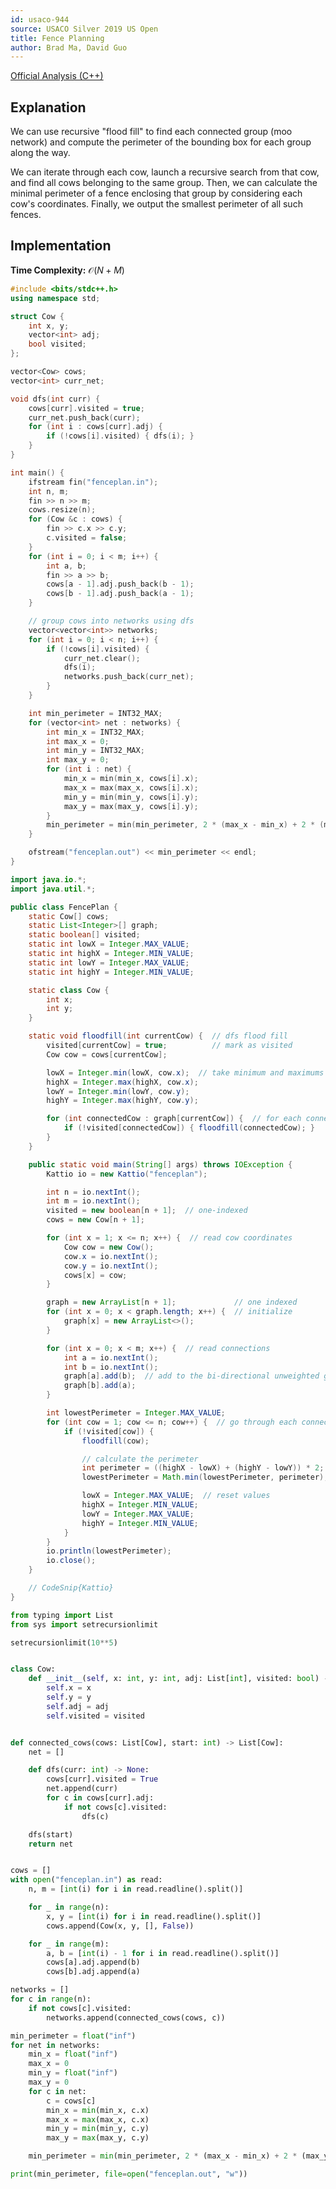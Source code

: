 ```yaml
---
id: usaco-944
source: USACO Silver 2019 US Open
title: Fence Planning
author: Brad Ma, David Guo
---
```


[Official Analysis (C++)](http://www.usaco.org/current/data/sol_fenceplan_silver_open19.html)

## Explanation

We can use recursive "flood fill" to find each connected group (moo network) and compute the perimeter of the bounding box for each group along the way.

We can iterate through each cow, launch a recursive search from that cow, and find all cows belonging to the same group. Then, we can calculate the minimal perimeter of a fence enclosing that group by considering each cow's coordinates. Finally, we output the smallest perimeter of all such fences.

## Implementation
**Time Complexity:** $\mathcal{O}(N + M)$

<LanguageSection>
<CPPSection>

```cpp
#include <bits/stdc++.h>
using namespace std;

struct Cow {
	int x, y;
	vector<int> adj;
	bool visited;
};

vector<Cow> cows;
vector<int> curr_net;

void dfs(int curr) {
	cows[curr].visited = true;
	curr_net.push_back(curr);
	for (int i : cows[curr].adj) {
		if (!cows[i].visited) { dfs(i); }
	}
}

int main() {
	ifstream fin("fenceplan.in");
	int n, m;
	fin >> n >> m;
	cows.resize(n);
	for (Cow &c : cows) {
		fin >> c.x >> c.y;
		c.visited = false;
	}
	for (int i = 0; i < m; i++) {
		int a, b;
		fin >> a >> b;
		cows[a - 1].adj.push_back(b - 1);
		cows[b - 1].adj.push_back(a - 1);
	}

	// group cows into networks using dfs
	vector<vector<int>> networks;
	for (int i = 0; i < n; i++) {
		if (!cows[i].visited) {
			curr_net.clear();
			dfs(i);
			networks.push_back(curr_net);
		}
	}

	int min_perimeter = INT32_MAX;
	for (vector<int> net : networks) {
		int min_x = INT32_MAX;
		int max_x = 0;
		int min_y = INT32_MAX;
		int max_y = 0;
		for (int i : net) {
			min_x = min(min_x, cows[i].x);
			max_x = max(max_x, cows[i].x);
			min_y = min(min_y, cows[i].y);
			max_y = max(max_y, cows[i].y);
		}
		min_perimeter = min(min_perimeter, 2 * (max_x - min_x) + 2 * (max_y - min_y));
	}

	ofstream("fenceplan.out") << min_perimeter << endl;
}
```

</CPPSection>
<JavaSection>

```java
import java.io.*;
import java.util.*;

public class FencePlan {
	static Cow[] cows;
	static List<Integer>[] graph;
	static boolean[] visited;
	static int lowX = Integer.MAX_VALUE;
	static int highX = Integer.MIN_VALUE;
	static int lowY = Integer.MAX_VALUE;
	static int highY = Integer.MIN_VALUE;

	static class Cow {
		int x;
		int y;
	}

	static void floodfill(int currentCow) {  // dfs flood fill
		visited[currentCow] = true;          // mark as visited
		Cow cow = cows[currentCow];

		lowX = Integer.min(lowX, cow.x);  // take minimum and maximums
		highX = Integer.max(highX, cow.x);
		lowY = Integer.min(lowY, cow.y);
		highY = Integer.max(highY, cow.y);

		for (int connectedCow : graph[currentCow]) {  // for each connected cow
			if (!visited[connectedCow]) { floodfill(connectedCow); }
		}
	}

	public static void main(String[] args) throws IOException {
		Kattio io = new Kattio("fenceplan");

		int n = io.nextInt();
		int m = io.nextInt();
		visited = new boolean[n + 1];  // one-indexed
		cows = new Cow[n + 1];

		for (int x = 1; x <= n; x++) {  // read cow coordinates
			Cow cow = new Cow();
			cow.x = io.nextInt();
			cow.y = io.nextInt();
			cows[x] = cow;
		}

		graph = new ArrayList[n + 1];             // one indexed
		for (int x = 0; x < graph.length; x++) {  // initialize
			graph[x] = new ArrayList<>();
		}

		for (int x = 0; x < m; x++) {  // read connections
			int a = io.nextInt();
			int b = io.nextInt();
			graph[a].add(b);  // add to the bi-directional unweighted graph
			graph[b].add(a);
		}

		int lowestPerimeter = Integer.MAX_VALUE;
		for (int cow = 1; cow <= n; cow++) {  // go through each connected component
			if (!visited[cow]) {
				floodfill(cow);

				// calculate the perimeter
				int perimeter = ((highX - lowX) + (highY - lowY)) * 2;
				lowestPerimeter = Math.min(lowestPerimeter, perimeter);  // track lowest

				lowX = Integer.MAX_VALUE;  // reset values
				highX = Integer.MIN_VALUE;
				lowY = Integer.MAX_VALUE;
				highY = Integer.MIN_VALUE;
			}
		}
		io.println(lowestPerimeter);
		io.close();
	}

	// CodeSnip{Kattio}
}
```

</JavaSection>
<PySection>

```py
from typing import List
from sys import setrecursionlimit

setrecursionlimit(10**5)


class Cow:
	def __init__(self, x: int, y: int, adj: List[int], visited: bool) -> None:
		self.x = x
		self.y = y
		self.adj = adj
		self.visited = visited


def connected_cows(cows: List[Cow], start: int) -> List[Cow]:
	net = []

	def dfs(curr: int) -> None:
		cows[curr].visited = True
		net.append(curr)
		for c in cows[curr].adj:
			if not cows[c].visited:
				dfs(c)

	dfs(start)
	return net


cows = []
with open("fenceplan.in") as read:
	n, m = [int(i) for i in read.readline().split()]

	for _ in range(n):
		x, y = [int(i) for i in read.readline().split()]
		cows.append(Cow(x, y, [], False))

	for _ in range(m):
		a, b = [int(i) - 1 for i in read.readline().split()]
		cows[a].adj.append(b)
		cows[b].adj.append(a)

networks = []
for c in range(n):
	if not cows[c].visited:
		networks.append(connected_cows(cows, c))

min_perimeter = float("inf")
for net in networks:
	min_x = float("inf")
	max_x = 0
	min_y = float("inf")
	max_y = 0
	for c in net:
		c = cows[c]
		min_x = min(min_x, c.x)
		max_x = max(max_x, c.x)
		min_y = min(min_y, c.y)
		max_y = max(max_y, c.y)

	min_perimeter = min(min_perimeter, 2 * (max_x - min_x) + 2 * (max_y - min_y))

print(min_perimeter, file=open("fenceplan.out", "w"))
```

</PySection>
</LanguageSection>
